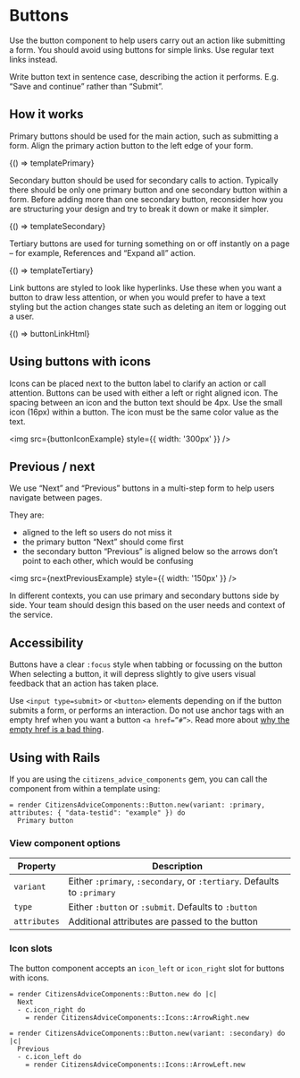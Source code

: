

<Meta title="Components/Buttons" />

# Buttons

Use the button component to help users carry out an action like submitting a form. You should avoid using buttons for simple links. Use regular text links instead.

Write button text in sentence case, describing the action it performs. E.g. “Save and continue” rather than “Submit”.

## How it works

Primary buttons should be used for the main action, such as submitting a form. Align the primary action button to the left edge of your form.

<Preview>
  <Story
    name="Primary"
    parameters={{ docs: { source: { code: templatePrimary } } }}
  >
    {() => templatePrimary}
  </Story>
</Preview>

Secondary button should be used for secondary calls to action. Typically there should be only one primary button and one secondary button within a form. Before adding more than one secondary button, reconsider how you are structuring your design and try to break it down or make it simpler.

<Preview>
  <Story
    name="Secondary"
    parameters={{ docs: { source: { code: templateSecondary } } }}
  >
    {() => templateSecondary}
  </Story>
</Preview>

Tertiary buttons are used for turning something on or off instantly on a page – for example, References and “Expand all” action.

<Preview>
  <Story
    name="Tertiary"
    parameters={{ docs: { source: { code: templateTertiary } } }}
  >
    {() => templateTertiary}
  </Story>
</Preview>

Link buttons are styled to look like hyperlinks. Use these when you want a button to draw less attention, or when you would prefer to have a text styling but the action changes state such as deleting an item or logging out a user.

<Preview>
  <Story
    name="LinkButton"
    parameters={{ docs: { source: { code: buttonLinkHtml } } }}
  >
    {() => buttonLinkHtml}
  </Story>
</Preview>

## Using buttons with icons

Icons can be placed next to the button label to clarify an action or call attention. Buttons can be used with either a left or right aligned icon.
The spacing between an icon and the button text should be 4px. Use the small icon (16px) within a button.
The icon must be the same color value as the text.

<img src={buttonIconExample} style={{ width: '300px' }} />

## Previous / next

We use “Next” and “Previous” buttons in a multi-step form to help users navigate between pages.

They are:

- aligned to the left so users do not miss it
- the primary button “Next” should come first
- the secondary button “Previous” is aligned below so the arrows don’t point to each other, which would be confusing

<img src={nextPreviousExample} style={{ width: '150px' }} />

In different contexts, you can use primary and secondary buttons side by side. Your team should design this based on the user needs and context of the service.

## Accessibility

Buttons have a clear `:focus` style when tabbing or focussing on the button
When selecting a button, it will depress slightly to give users visual feedback that an action has taken place.

Use `<input type=submit>` or `<button>` elements depending on if the button submits a form, or performs an interaction.
Do not use anchor tags with an empty href when you want a button `<a href=”#”>`. Read more about [why the empty href is a bad thing](https://adrianroselli.com/2016/01/links-buttons-submits-and-divs-oh-hell.html).

## Using with Rails

If you are using the `citizens_advice_components` gem, you can call the component from within a template using:

```haml
= render CitizensAdviceComponents::Button.new(variant: :primary, attributes: { "data-testid": "example" }) do
  Primary button
```

### View component options

| Property                  | Description                                                             |
| ------------------------- | ----------------------------------------------------------------------- |
| `variant`                 | Either `:primary`, `:secondary`, or `:tertiary`. Defaults to `:primary` |
| `type`                    | Either `:button` or `:submit`. Defaults to `:button`                    |
| `attributes`              | Additional attributes are passed to the button                          |

### Icon slots

The button component accepts an `icon_left` or `icon_right` slot for buttons with icons.

```haml
= render CitizensAdviceComponents::Button.new do |c|
  Next
  - c.icon_right do
    = render CitizensAdviceComponents::Icons::ArrowRight.new
```

```haml
= render CitizensAdviceComponents::Button.new(variant: :secondary) do |c|
  Previous
  - c.icon_left do
    = render CitizensAdviceComponents::Icons::ArrowLeft.new
```

